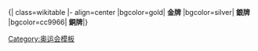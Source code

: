 <noinclude>{| </noinclude>class=wikitable
|- align=center
|bgcolor=gold| '''金牌'''
|bgcolor=silver| '''銀牌'''
|bgcolor=cc9966| '''銅牌'''<noinclude>|}[[Category:奥运会模板]]

</noinclude>